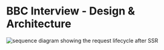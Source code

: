 # BBC Interview - Design & Architecture

![sequence diagram showing the request lifecycle after SSR](/ssr-req-lifecycle.png)
